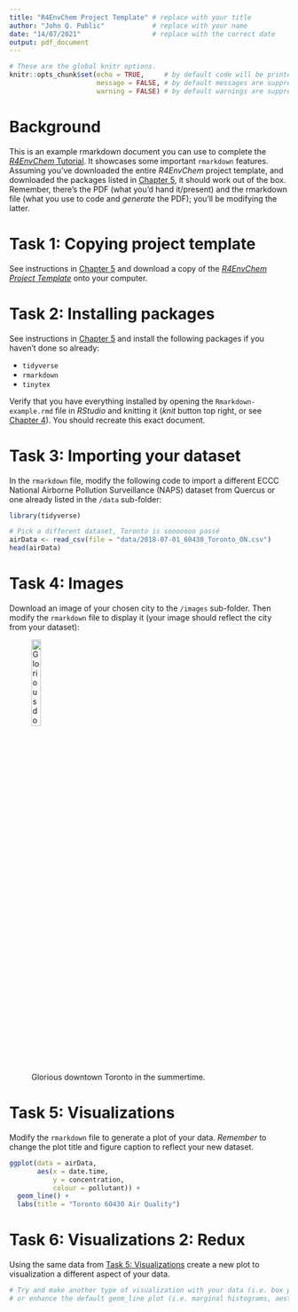 ```yaml
---
title: "R4EnvChem Project Template" # replace with your title
author: "John Q. Public"            # replace with your name
date: "14/07/2021"                  # replace with the correct date
output: pdf_document
---
```


```r
# These are the global knitr options.
knitr::opts_chunk$set(echo = TRUE,     # by default code will be printed out 
                      message = FALSE, # by default messages are suppressed
                      warning = FALSE) # by default warnings are suppressed
```

# Background

This is an example rmarkdown document you can use to complete the [*R4EnvChem* Tutorial](https://davidrosshall.github.io/R4EnvChem/r-tutorial-exercise.html). It showcases some important `rmarkdown` features. Assuming you've downloaded the entire *R4EnvChem* project template, and downloaded the packages listed in [Chapter 5](https://davidrosshall.github.io/R4EnvChem/r-tutorial-exercise.html), it should work out of the box. Remember, there's the PDF (what you'd hand it/present) and the rmarkdown file (what you use to code and *generate* the PDF); you'll be modifying the latter. 



# Task 1: Copying project template

See instructions in [Chapter 5](https://davidrosshall.github.io/R4EnvChem/r-tutorial-exercise.html) and download a copy of the [*R4EnvChem Project Template*](https://github.com/DavidRossHall/R4EnvChem-ProjectTemplate) onto your computer. 


# Task 2: Installing packages

See instructions in [Chapter 5](https://davidrosshall.github.io/R4EnvChem/r-tutorial-exercise.html) and install the following packages if you haven't done so already: 

  - `tidyverse`
  - `rmarkdown`
  - `tinytex`
  
Verify that you have everything installed by opening the `Rmarkdown-example.rmd` file in *RStudio* and knitting it (*knit* button top right, or see [Chapter 4](https://davidrosshall.github.io/R4EnvChem/using-r-markdown.html#how-to-run-r-code-in-r-markdown)). You should recreate this exact document. 

# Task 3: Importing your dataset

In the `rmarkdown` file, modify the following code to import a different ECCC National Airborne Pollution Surveillance (NAPS) dataset from Quercus or one already listed in the `/data` sub-folder: 

```r
library(tidyverse)

# Pick a different dataset, Toronto is sooooooo passé
airData <- read_csv(file = "data/2018-07-01_60430_Toronto_ON.csv")
head(airData)
```

# Task 4: Images

Download an image of your chosen city to the `/images` sub-folder. Then modify the `rmarkdown` file to display it (your image should reflect the city from your dataset):

![Glorious downtown Toronto in the summertime.](images/DHall_TorontoPano.jpg){width=20%, height=20%}

# Task 5: Visualizations

Modify the `rmarkdown` file to generate a plot of your data. *Remember* to change the plot title and figure caption to reflect your new dataset. 

```r

ggplot(data = airData, 
       aes(x = date.time, 
           y = concentration, 
           colour = pollutant)) +
  geom_line() +
  labs(title = "Toronto 60430 Air Quality")

```

# Task 6: Visualizations 2: Redux

Using the same data from [Task 5: Visualizations] create a new plot to visualization a different aspect of your data. 

```r

# Try and make another type of visualization with your data (i.e. box plot, violin plot)
# or enhance the default geom_line plot (i.e. marginal histograms, aesthetic changes)



```

